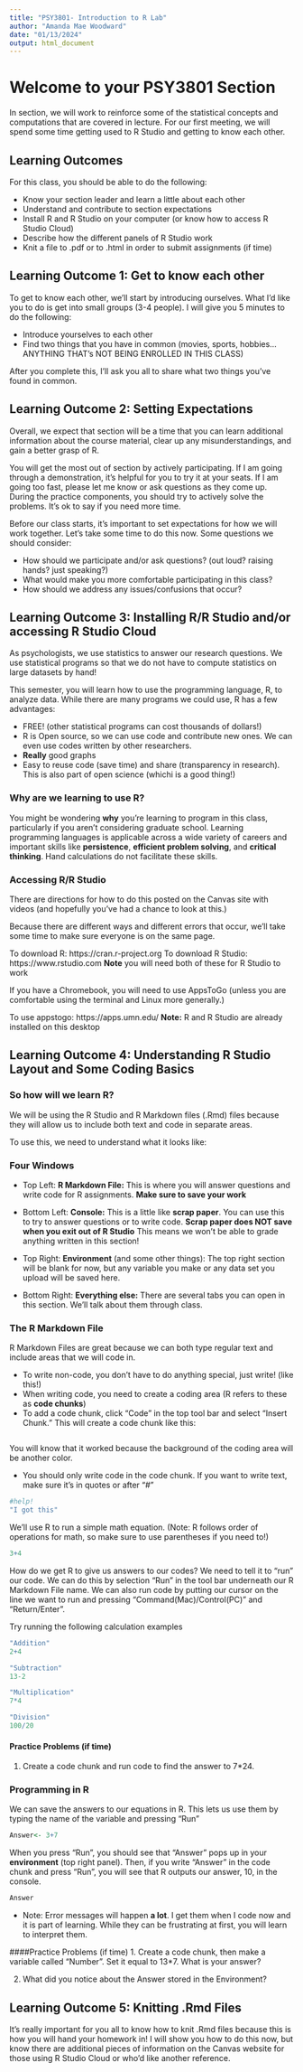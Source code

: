```yaml
---
title: "PSY3801- Introduction to R Lab"
author: "Amanda Mae Woodward"
date: "01/13/2024"
output: html_document
---
```

# Welcome to your PSY3801 Section

In section, we will work to reinforce some of the statistical concepts and computations that are covered in lecture. For our first meeting, we will spend some time getting used to R Studio and getting to know each other. 

## Learning Outcomes
For this class, you should be able to do the following:

* Know your section leader and learn a little about each other
* Understand and contribute to section expectations 
* Install R and R Studio on your computer (or know how to access R Studio Cloud)
* Describe how the different panels of R Studio work
* Knit a file to .pdf or to .html in order to submit assignments (if time)

## Learning Outcome 1: Get to know each other 

To get to know each other, we'll start by introducing ourselves. What I'd like you to do is get into small groups (3-4 people). I will give you 5 minutes to do the following: 

* Introduce yourselves to each other
* Find two things that you have in common (movies, sports, hobbies... ANYTHING THAT's NOT BEING ENROLLED IN THIS CLASS)

After you complete this, I'll ask you all to share what two things you've found in common. 

## Learning Outcome 2: Setting Expectations 

Overall, we expect that section will be a time that you can learn additional information about the course material, clear up any misunderstandings, and gain a better grasp of R. 

You will get the most out of section by actively participating. If I am going through a demonstration, it's helpful for you to try it at your seats. If I am going too fast, please let me know or ask questions as they come up. During the practice components, you should try to actively solve the problems. It's ok to say if you need more time. 

Before our class starts, it's important to set expectations for how we will work together. Let's take some time to do this now. Some questions we should consider: 

* How should we participate and/or ask questions? (out loud? raising hands? just speaking?)
* What would make you more comfortable participating in this class?
* How should we address any issues/confusions that occur? 

## Learning Outcome 3: Installing R/R Studio and/or accessing R Studio Cloud

As psychologists, we use statistics to answer our research questions. We use statistical programs so that we do not have to compute statistics on large datasets by hand! 

This semester, you will learn how to use the programming language, R, to analyze data. While there are many programs we could use, R has a few advantages: 

* FREE! (other statistical programs can cost thousands of dollars!)
* R is Open source, so we can use code and contribute new ones. We can even use codes written by other researchers.  
* **Really** good graphs
* Easy to reuse code (save time) and share (transparency in research). This is also part of open science (whichi is a good thing!)

### Why are we learning to use R? 

You might be wondering **why** you're learning to program in this class, particularly if you aren't considering graduate school. Learning programming languages is applicable across a wide variety of careers and important skills like **persistence**, **efficient problem solving**, and **critical thinking**. Hand calculations do not facilitate these skills. 

### Accessing R/R Studio
There are directions for how to do this posted on the Canvas site with videos (and hopefully you've had a chance to look at this.) 

Because there are different ways and different errors that occur, we'll take some time to make sure everyone is on the same page. 

To download R: https://cran.r-project.org
To download R Studio: https://www.rstudio.com
**Note** you will need both of these for R Studio to work

If you have a Chromebook, you will need to use AppsToGo (unless you are comfortable using the terminal and Linux more generally.)

To use appstogo: https://apps.umn.edu/
**Note:** R and R Studio are already installed on this desktop

## Learning Outcome 4: Understanding R Studio Layout and Some Coding Basics

### So how will we learn R? 

We will be using the R Studio and R Markdown files (.Rmd) files because they will allow us to include both text and code in separate areas. 

To use this, we need to understand what it looks like:

### Four Windows 

* Top Left: **R Markdown File:** This is where you will answer questions and write code for R assignments. **Make sure to save your work**

* Bottom Left: **Console:** This is a little like **scrap paper**. You can use this to try to answer questions or to write code. **Scrap paper does NOT save when you exit out of R Studio** This means we won't be able to grade anything written in this section! 

* Top Right: **Environment** (and some other things): The top right section will be blank for now, but any variable you make or any data set you upload will be saved here.

* Bottom Right: **Everything else:** There are several tabs you can open in this section. We'll talk about them through class. 

### The R Markdown File 
R Markdown Files are great because we can both type regular text and include areas that we will code in. 

* To write non-code, you don't have to do anything special, just write! (like this!) 
* When writing code, you need to create a coding area (R refers to these as **code chunks**)
* To add a code chunk, click "Code" in the top tool bar and select "Insert Chunk." This will create a code chunk like this:

```r

```

You will know that it worked because the background of the coding area will be another color.

* You should only write code in the code chunk. If you want to write text, make sure it's in quotes or after "#"
```r
#help! 
"I got this"
```

We'll use R to run a simple math equation. (Note: R follows order of operations for math, so make sure to use parentheses if you need to!) 
```r
3+4
```
How do we get R to give us answers to our codes? We need to tell it to "run" our code. We can do this by selection "Run" in the tool bar underneath our R Markdown File name. We can also run code by putting our cursor on the line we want to run and pressing "Command(Mac)/Control(PC)" and "Return/Enter". 

Try running the following calculation examples
```r
"Addition"
2+4

"Subtraction"
13-2

"Multiplication"
7*4

"Division"
100/20
```

#### Practice Problems (if time)
1. Create a code chunk and run code to find the answer to 7*24. 

### Programming in R 

We can save the answers to our equations in R. This lets us use them by typing the name of the variable and pressing "Run"

```r
Answer<- 3+7
```

When you press "Run", you should see that "Answer" pops up in your **environment** (top right panel). Then, if you write "Answer" in the code chunk and press "Run", you will see that R outputs our answer, 10, in the console.

```r
Answer
```

- Note: Error messages will happen **a lot**. I get them when I code now and it is part of learning. While they can be frustrating at first, you will learn to interpret them. 

####Practice Problems (if time)
1. Create a code chunk, then make a variable called "Number". Set it equal to 13*7. What is your answer? 

2. What did you notice about the Answer stored in the Environment?


## Learning Outcome 5: Knitting .Rmd Files
It's really important for you all to know how to knit .Rmd files because this is how you will hand your homework in! I will show you how to do this now, but know there are additional pieces of information on the Canvas website for those using R Studio Cloud or who'd like another reference. 